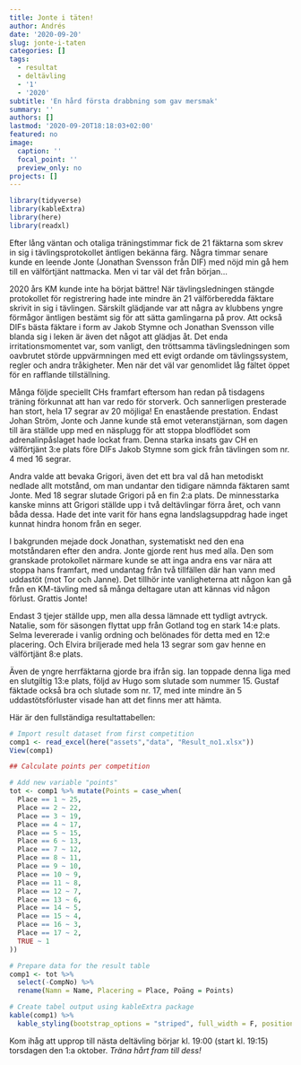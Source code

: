 ```yaml
---
title: Jonte i täten!
author: Andrés
date: '2020-09-20'
slug: jonte-i-taten
categories: []
tags:
  - resultat
  - deltävling
  - '1'
  - '2020'
subtitle: 'En hård första drabbning som gav mersmak'
summary: ''
authors: []
lastmod: '2020-09-20T18:18:03+02:00'
featured: no
image:
  caption: ''
  focal_point: ''
  preview_only: no
projects: []
---
```


```r
library(tidyverse)
library(kableExtra)
library(here)
library(readxl)
```


Efter lång väntan och otaliga träningstimmar fick de 21 fäktarna som skrev in sig i tävlingsprotokollet äntligen bekänna färg. Några timmar senare kunde en leende Jonte (Jonathan Svensson från DIF) med nöjd min gå hem till en välförtjänt nattmacka. Men vi tar väl det från början...  

2020 års KM kunde inte ha börjat  bättre! När tävlingsledningen stängde protokollet för registrering hade inte mindre än 21 välförberedda fäktare skrivit in sig i tävlingen. Särskilt glädjande var att några av klubbens yngre förmågor äntligen bestämt sig för att sätta gamlingarna på prov. Att också DIFs bästa fäktare i form av Jakob Stymne och Jonathan Svensson ville blanda sig i leken är även det något att glädjas åt. Det enda irritationsmomentet var, som vanligt, den tröttsamma tävlingsledningen som oavbrutet störde uppvärmningen med ett evigt ordande om tävlingssystem, regler och andra tråkigheter. Men när det väl var genomlidet låg fältet öppet för en rafflande tillställning.  

Många följde speciellt CHs framfart eftersom han redan på tisdagens träning förkunnat att han var redo för storverk. Och sannerligen presterade han stort, hela 17 segrar av 20 möjliga! En enastående prestation. Endast Johan Ström, Jonte och Janne kunde stå emot veteranstjärnan, som dagen till ära ställde upp med en näsplugg för att stoppa blodflödet som adrenalinpåslaget hade lockat fram. Denna starka insats gav CH en välförtjänt 3:e plats före DIFs Jakob Stymne som gick från tävlingen som nr. 4 med 16 segrar.  

Andra valde att bevaka Grigori, även det ett bra val då han metodiskt nedlade allt motstånd, om man undantar den tidigare nämnda fäktaren samt Jonte. Med 18 segrar slutade Grigori på en fin 2:a plats. De minnesstarka kanske minns att Grigori ställde upp i två deltävlingar förra året, och vann båda dessa. Hade  det inte varit för hans egna landslagsuppdrag hade inget kunnat hindra  honom från en seger.  

I bakgrunden mejade dock Jonathan, systematiskt ned den ena motståndaren efter den andra. Jonte gjorde rent hus med alla. Den som granskade protokollet närmare kunde se att inga andra ens var nära att stoppa hans framfart, med undantag från två tillfällen där han vann med uddastöt (mot Tor och Janne). Det tillhör inte vanligheterna att någon kan gå från en KM-tävling med så många deltagare utan att kännas vid någon förlust. Grattis Jonte!  

Endast 3 tjejer ställde upp, men alla dessa lämnade ett tydligt avtryck. Natalie, som för säsongen flyttat upp från Gotland tog en stark 14:e plats. Selma levererade i vanlig ordning och belönades för detta med en 12:e placering. Och Elvira briljerade med hela 13 segrar som gav henne en välförtjänt 8:e plats.  

Även de yngre herrfäktarna gjorde bra ifrån sig. Ian toppade denna liga med en slutgiltig 13:e plats, följd av Hugo som slutade som nummer 15. Gustaf fäktade också bra och slutade som nr. 17, med inte mindre än 5 uddastötsförluster visade han att det finns mer att hämta.

Här är den fullständiga resultattabellen:

```r
# Import result dataset from first competition
comp1 <- read_excel(here("assets","data", "Result_no1.xlsx"))
View(comp1)

## Calculate points per competition

# Add new variable "points"
tot <- comp1 %>% mutate(Points = case_when(
  Place == 1 ~ 25,
  Place == 2 ~ 22,
  Place == 3 ~ 19,
  Place == 4 ~ 17,
  Place == 5 ~ 15,
  Place == 6 ~ 13,
  Place == 7 ~ 12,
  Place == 8 ~ 11,
  Place == 9 ~ 10,
  Place == 10 ~ 9,
  Place == 11 ~ 8,
  Place == 12 ~ 7,
  Place == 13 ~ 6,
  Place == 14 ~ 5,
  Place == 15 ~ 4,
  Place == 16 ~ 3,
  Place == 17 ~ 2,
  TRUE ~ 1
))

# Prepare data for the result table
comp1 <- tot %>% 
  select(-CompNo) %>% 
  rename(Namn = Name, Placering = Place, Poäng = Points)

# Create tabel output using kableExtra package
kable(comp1) %>%
  kable_styling(bootstrap_options = "striped", full_width = F, position = "left")


```

Kom ihåg att upprop till nästa deltävling börjar kl. 19:00 (start kl. 19:15) torsdagen den 1:a oktober. *Träna hårt fram till dess!*  

